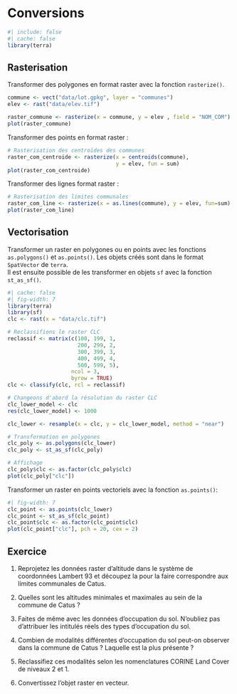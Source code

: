 # Conversions

```r
#| include: false
#| cache: false
library(terra)
```


## Rasterisation

Transformer des polygones en format raster avec la fonction `rasterize()`.

```r
commune <- vect("data/lot.gpkg", layer = "communes")
elev <- rast("data/elev.tif") 

raster_commune <- rasterize(x = commune, y = elev , field = "NOM_COM")
plot(raster_commune)
```

Transformer des points en format raster :

```r
# Rasterisation des centroïdes des communes
raster_com_centroide <- rasterize(x = centroids(commune), 
                                  y = elev, fun = sum)
plot(raster_com_centroide)
```

Transformer des lignes format raster :

```r
# Rasterisation des limites communales
raster_com_line <- rasterize(x = as.lines(commune), y = elev, fun=sum)
plot(raster_com_line)
```

##  Vectorisation

Transformer un raster en polygones ou en points avec les fonctions `as.polygons()` et `as.points()`. Les objets créés sont dans le format `SpatVector` de `terra`.  
Il est ensuite possible de les transformer en objets `sf` avec la fonction `st_as_sf()`.


```r
#| cache: false
#| fig-width: 7
library(terra)
library(sf)
clc <- rast(x = "data/clc.tif")

# Reclassifions le raster CLC
reclassif <- matrix(c(100, 199, 1,
                      200, 299, 2,
                      300, 399, 3,
                      400, 499, 4,
                      500, 599, 5),
                    ncol = 3, 
                    byrow = TRUE)
clc <- classify(clc, rcl = reclassif)

# Changeons d'abord la résolution du raster CLC
clc_lower_model <- clc
res(clc_lower_model) <- 1000

clc_lower <- resample(x = clc, y = clc_lower_model, method = "near") 

# Transformation en polygones
clc_poly <- as.polygons(clc_lower)
clc_poly <- st_as_sf(clc_poly)

# Affichage 
clc_poly$clc <- as.factor(clc_poly$clc)
plot(clc_poly["clc"])
```

Transformer un raster en points vectoriels avec la fonction `as.points()`:
```r
#| fig-width: 7
clc_point <- as.points(clc_lower)
clc_point <- st_as_sf(clc_point)
clc_point$clc <- as.factor(clc_point$clc)
plot(clc_point["clc"], pch = 20, cex = 2)

```


## Exercice {.unnumbered}

1. Reprojetez les données raster d'altitude dans le système de coordonnées Lambert 93 et  découpez la pour la faire correspondre aux limites communales de Catus.

2. Quelles sont les altitudes minimales et maximales au sein de la commune de Catus ?

3. Faites de même avec les données d'occupation du sol. N'oubliez pas d'attribuer les intitulés réels des types d’occupation du sol.

4. Combien de modalités différentes d'occupation du sol peut-on observer dans la commune de Catus ? Laquelle est la plus présente ?

5. Reclassifiez ces modalités selon les nomenclatures CORINE Land Cover de niveaux 2 et 1.

6. Convertissez l'objet raster en vecteur.
